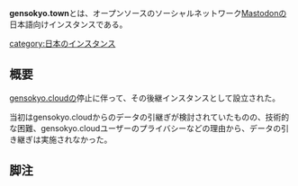 {{小文字}}
'''gensokyo.town'''とは、オープンソースのソーシャルネットワーク[[Mastodon]]の日本語向けインスタンスである。

{{Infobox instance
| Name          = gensokyo.town
| Image         = [[file:gensokyotown.png|300px]]
| Domain        = https://gensokyo.town
<!-- | SourceCode    = -->
| Admin         = [https://gensokyo.town/@syumari/ しゅまり]
| Country       = 日本
| Start         = 2017年12月22日<ref>https://gensokyo.town/@syumari/99218082384537405</ref>
| Kifu          = https://fantia.jp/syumari
| Alias         = 幻街など
}}

{{DEFAULTSORT:gensokyo.cloud}}
[[category:日本のインスタンス]]

==概要==
[[gensokyo.cloud]]の停止に伴って、その後継インスタンスとして設立された。

当初はgensokyo.cloudからのデータの引継ぎが検討されていたものの、技術的な困難、gensokyo.cloudユーザーのプライバシーなどの理由から、データの引き継ぎは実施されなかった。

==脚注==
<references />